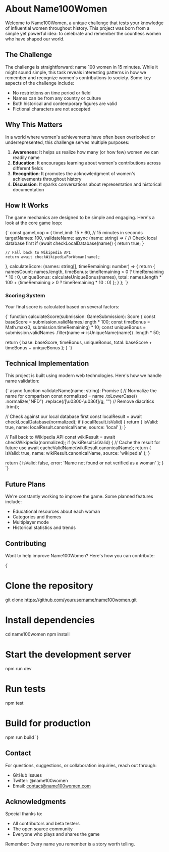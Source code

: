 
# About Name100Women

Welcome to Name100Women, a unique challenge that tests your knowledge of influential women throughout history. This project was born from a simple yet powerful idea: to celebrate and remember the countless women who have shaped our world.

## The Challenge

The challenge is straightforward: name 100 women in 15 minutes. While it might sound simple, this task reveals interesting patterns in how we remember and recognize women's contributions to society. Some key aspects of the challenge include:

- No restrictions on time period or field
- Names can be from any country or culture
- Both historical and contemporary figures are valid
- Fictional characters are not accepted

## Why This Matters

In a world where women's achievements have often been overlooked or underrepresented, this challenge serves multiple purposes:

1. **Awareness**: It helps us realize how many (or how few) women we can readily name
2. **Education**: It encourages learning about women's contributions across different fields
3. **Recognition**: It promotes the acknowledgment of women's achievements throughout history
4. **Discussion**: It sparks conversations about representation and historical documentation

## How It Works

The game mechanics are designed to be simple and engaging. Here's a look at the core game loop:

<CodeBlock title="Game Loop Implementation" language="typescript">{`
const gameLoop = {
  timeLimit: 15 * 60, // 15 minutes in seconds
  targetNames: 100,
  validateName: async (name: string) => {
    // Check local database first
    if (await checkLocalDatabase(name)) {
      return true;
    }
    
    // Fall back to Wikipedia API
    return await checkWikipediaForWoman(name);
  },
  calculateScore: (names: string[], timeRemaining: number) => {
    return {
      namesCount: names.length,
      timeBonus: timeRemaining > 0 ? timeRemaining * 10 : 0,
      uniqueBonus: calculateUniqueBonus(names),
      total: names.length * 100 + (timeRemaining > 0 ? timeRemaining * 10 : 0)
    };
  }
};
`}</CodeBlock>

### Scoring System

Your final score is calculated based on several factors:

<CodeBlock title="Score Calculation" language="typescript">{`
function calculateScore(submission: GameSubmission): Score {
  const baseScore = submission.validNames.length * 100;
  const timeBonus = Math.max(0, submission.timeRemaining) * 10;
  const uniqueBonus = submission.validNames
    .filter(name => isUniqueName(name))
    .length * 50;

  return {
    base: baseScore,
    timeBonus,
    uniqueBonus,
    total: baseScore + timeBonus + uniqueBonus
  };
}
`}</CodeBlock>

## Technical Implementation

This project is built using modern web technologies. Here's how we handle name validation:

<CodeBlock title="Name Validation System" language="typescript">{`
async function validateName(name: string): Promise<ValidationResult> {
  // Normalize the name for comparison
  const normalized = name
    .toLowerCase()
    .normalize("NFD")
    .replace(/[\u0300-\u036f]/g, "")  // Remove diacritics
    .trim();

  // Check against our local database first
  const localResult = await checkLocalDatabase(normalized);
  if (localResult.isValid) {
    return {
      isValid: true,
      name: localResult.canonicalName,
      source: 'local'
    };
  }

  // Fall back to Wikipedia API
  const wikiResult = await checkWikipedia(normalized);
  if (wikiResult.isValid) {
    // Cache the result for future use
    await cacheValidName(wikiResult.canonicalName);
    return {
      isValid: true,
      name: wikiResult.canonicalName,
      source: 'wikipedia'
    };
  }

  return {
    isValid: false,
    error: 'Name not found or not verified as a woman'
  };
}
`}</CodeBlock>

## Future Plans

We're constantly working to improve the game. Some planned features include:

- Educational resources about each woman
- Categories and themes
- Multiplayer mode
- Historical statistics and trends

## Contributing

Want to help improve Name100Women? Here's how you can contribute:

<CodeBlock title="Local Development Setup" language="bash">{`
# Clone the repository
git clone https://github.com/yourusername/name100women.git

# Install dependencies
cd name100women
npm install

# Start the development server
npm run dev

# Run tests
npm test

# Build for production
npm run build
`}</CodeBlock>

## Contact

For questions, suggestions, or collaboration inquiries, reach out through:

- GitHub Issues
- Twitter: @name100women
- Email: contact@name100women.com

## Acknowledgments

Special thanks to:

- All contributors and beta testers
- The open source community
- Everyone who plays and shares the game

Remember: Every name you remember is a story worth telling. 